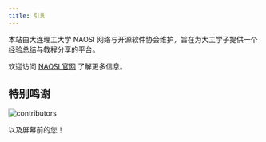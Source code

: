```yaml
---
title: 引言
---
```


本站由大连理工大学 NAOSI 网络与开源软件协会维护，旨在为大工学子提供一个经验总结与教程分享的平台。

欢迎访问 [NAOSI 官网](https://naosi.org) 了解更多信息。

## 特别鸣谢

![contributors](https://contrib.rocks/image?repo=NAOSI-DLUT/dut-manual)

以及屏幕前的您！
